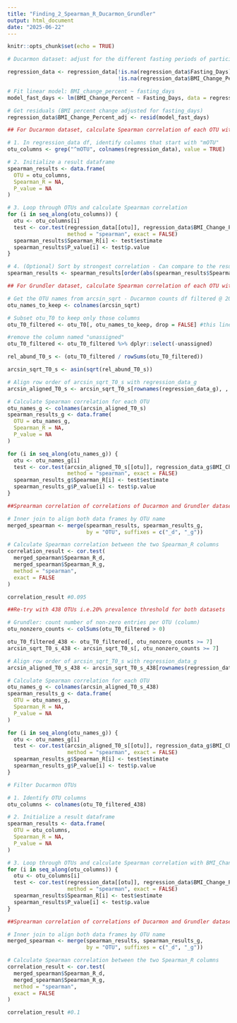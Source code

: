 ---
title: "Finding_2_Spearman_R_Ducarmon_Grundler"
output: html_document
date: "2025-06-22"
---

```{r setup, include=FALSE}
knitr::opts_chunk$set(echo = TRUE)
```
```{r}
# Ducarmon dataset: adjust for the different fasting periods of participants: assumed linear (power 1) correlation between number of days and % BMI change

regression_data <- regression_data[!is.na(regression_data$Fasting_Days) & 
                                   !is.na(regression_data$BMI_Change_Percent), ]

# Fit linear model: BMI_change_percent ~ fasting_days
model_fast_days <- lm(BMI_Change_Percent ~ Fasting_Days, data = regression_data)

# Get residuals (BMI percent change adjusted for fasting_days)
regression_data$BMI_Change_Percent_adj <- resid(model_fast_days)
```


```{r}
## For Ducarmon dataset, calculate Spearman correlation of each OTU with BMI_Change_Percent_adj

# 1. In regression_data df, identify columns that start with "mOTU"
otu_columns <- grep("^mOTU", colnames(regression_data), value = TRUE)

# 2. Initialize a result dataframe
spearman_results <- data.frame(
  OTU = otu_columns,
  Spearman_R = NA,
  P_value = NA
)

# 3. Loop through OTUs and calculate Spearman correlation
for (i in seq_along(otu_columns)) {
  otu <- otu_columns[i]
  test <- cor.test(regression_data[[otu]], regression_data$BMI_Change_Percent_adj,
                   method = "spearman", exact = FALSE)
  spearman_results$Spearman_R[i] <- test$estimate
  spearman_results$P_value[i] <- test$p.value
}

# 4. (Optional) Sort by strongest correlation - Can compare to the results of stepwise regression
spearman_results <- spearman_results[order(abs(spearman_results$Spearman_R), decreasing = TRUE), ]
```


```{r}
## For Grundler dataset, calculate Spearman correlation of each OTU with BMI_Change_Percent

# Get the OTU names from arcsin_sqrt - Ducarmon counts df filtered @ 20% prevalence
otu_names_to_keep <- colnames(arcsin_sqrt)

# Subset otu_T0 to keep only those columns
otu_T0_filtered <- otu_T0[, otu_names_to_keep, drop = FALSE] #this line doesn't throw an error, hence all 509 OTU from Ducarmon_filtered@20%prevalence are present in otu_T0 of Grundler

#remove the column named "unassigned"
otu_T0_filtered <- otu_T0_filtered %>% dplyr::select(-unassigned)

rel_abund_T0_s <- (otu_T0_filtered / rowSums(otu_T0_filtered))

arcsin_sqrt_T0_s <- asin(sqrt(rel_abund_T0_s))

# Align row order of arcsin_sqrt_T0_s with regression_data_g
arcsin_aligned_T0_s <- arcsin_sqrt_T0_s[rownames(regression_data_g), , drop = FALSE]

# Calculate Spearman correlation for each OTU
otu_names_g <- colnames(arcsin_aligned_T0_s)
spearman_results_g <- data.frame(
  OTU = otu_names_g,
  Spearman_R = NA,
  P_value = NA
)

for (i in seq_along(otu_names_g)) {
  otu <- otu_names_g[i]
  test <- cor.test(arcsin_aligned_T0_s[[otu]], regression_data_g$BMI_Change_Percent,
                   method = "spearman", exact = FALSE)
  spearman_results_g$Spearman_R[i] <- test$estimate
  spearman_results_g$P_value[i] <- test$p.value
}
```

```{r}
##Sprearman correlation of correlations of Ducarmon and Grundler datasets

# Inner join to align both data frames by OTU name
merged_spearman <- merge(spearman_results, spearman_results_g, 
                         by = "OTU", suffixes = c("_d", "_g"))

# Calculate Spearman correlation between the two Spearman_R columns
correlation_result <- cor.test(
  merged_spearman$Spearman_R_d,
  merged_spearman$Spearman_R_g,
  method = "spearman",
  exact = FALSE
)

correlation_result #0.095
```


```{r}
##Re-try with 438 OTUs i.e.20% prevalence threshold for both datasets

# Grundler: count number of non-zero entries per OTU (column)
otu_nonzero_counts <- colSums(otu_T0_filtered > 0)

otu_T0_filtered_438 <- otu_T0_filtered[, otu_nonzero_counts >= 7]
arcsin_sqrt_T0_s_438 <- arcsin_sqrt_T0_s[, otu_nonzero_counts >= 7]

# Align row order of arcsin_sqrt_T0_s with regression_data_g
arcsin_aligned_T0_s_438 <- arcsin_sqrt_T0_s_438[rownames(regression_data_g), , drop = FALSE]

# Calculate Spearman correlation for each OTU
otu_names_g <- colnames(arcsin_aligned_T0_s_438)
spearman_results_g <- data.frame(
  OTU = otu_names_g,
  Spearman_R = NA,
  P_value = NA
)

for (i in seq_along(otu_names_g)) {
  otu <- otu_names_g[i]
  test <- cor.test(arcsin_aligned_T0_s[[otu]], regression_data_g$BMI_Change_Percent,
                   method = "spearman", exact = FALSE)
  spearman_results_g$Spearman_R[i] <- test$estimate
  spearman_results_g$P_value[i] <- test$p.value
}
```

```{r}
# Filter Ducarmon OTUs

# 1. Identify OTU columns 
otu_columns <- colnames(otu_T0_filtered_438)

# 2. Initialize a result dataframe
spearman_results <- data.frame(
  OTU = otu_columns,
  Spearman_R = NA,
  P_value = NA
)

# 3. Loop through OTUs and calculate Spearman correlation with BMI_Change_Percent_adj
for (i in seq_along(otu_columns)) {
  otu <- otu_columns[i]
  test <- cor.test(regression_data[[otu]], regression_data$BMI_Change_Percent_adj,
                   method = "spearman", exact = FALSE)
  spearman_results$Spearman_R[i] <- test$estimate
  spearman_results$P_value[i] <- test$p.value
}
```

```{r}
##Sprearman correlation of correlations of Ducarmon and Grundler datasets

# Inner join to align both data frames by OTU name
merged_spearman <- merge(spearman_results, spearman_results_g, 
                         by = "OTU", suffixes = c("_d", "_g"))

# Calculate Spearman correlation between the two Spearman_R columns
correlation_result <- cor.test(
  merged_spearman$Spearman_R_d,
  merged_spearman$Spearman_R_g,
  method = "spearman",
  exact = FALSE
)

correlation_result #0.1
```

